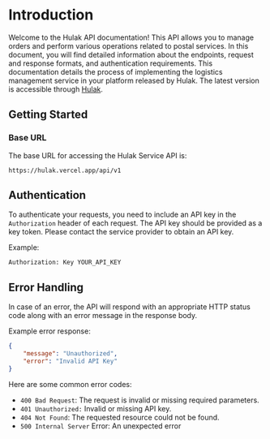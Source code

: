 # Introduction

Welcome to the Hulak API documentation! This API allows you to manage orders and perform various operations related to postal services. In this document, you will find detailed information about the endpoints, request and response formats, and authentication requirements. This documentation details the process of implementing the logistics management service in your platform released by Hulak. The latest version is accessible through [Hulak](https://hulak.vercel.app).

## Getting Started

### Base URL

The base URL for accessing the Hulak Service API is:

```shell copy
https://hulak.vercel.app/api/v1
```

## Authentication

To authenticate your requests, you need to include an API key in the `Authorization` header of each request. The API key should be provided as a key token. Please contact the service provider to obtain an API key.

Example:

```
Authorization: Key YOUR_API_KEY
```

## Error Handling

In case of an error, the API will respond with an appropriate HTTP status code along with an error message in the response body.

Example error response:

```json copy
{
	"message": "Unauthorized",
	"error": "Invalid API Key"
}
```

Here are some common error codes:

- `400 Bad Request`: The request is invalid or missing required parameters.
- `401 Unauthorized:` Invalid or missing API key.
- `404 Not Found`: The requested resource could not be found.
- `500 Internal Server` Error: An unexpected error
